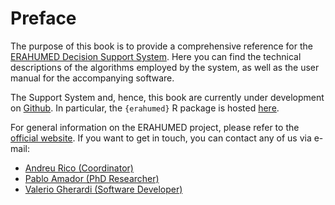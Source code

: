 # Preface {.unnumbered}

The purpose of this book is to provide a comprehensive reference for the 
[ERAHUMED Decision Support System](https://www.erahumed.com/decision-support-system/). 
Here you can find the technical descriptions of the algorithms employed by the 
system, as well as the user manual for the accompanying software.

The Support System and, hence, this book are currently under development on 
[Github](https://github.com/erahumed). In particular, the `{erahumed}` R package is hosted [here](https://github.com/erahumed/erahumed).

For general information on the ERAHUMED project, please refer to the [official website](https://www.erahumed.com/). If you want to get in touch, you can 
contact any of us via e-mail:

* [Andreu Rico (Coordinator)](mailto:andreu.rico@uv.es)
* [Pablo Amador (PhD Researcher)](mailto:pablo.amador@uv.es)
* [Valerio Gherardi (Software Developer)](mailto:valerio.gherardi@uv.es)
